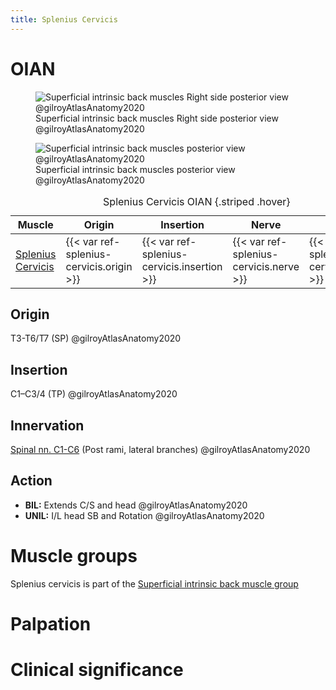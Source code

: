 ```yaml
---
title: Splenius Cervicis
---
```


# OIAN
![Superficial intrinsic back muscles Right side posterior view @gilroyAtlasAnatomy2020](/The Archive/Anatomy/OIANs/Muscles of the back/images/superficial intrinsic back mm fig3.8 gilroyAtlasAnatomy2020.png)

![Superficial intrinsic back muscles posterior view @gilroyAtlasAnatomy2020](/The Archive/Anatomy/OIANs/Muscles of the back/images/superficial intrinsic back mm fig3.10a gilroyAtlasAnatomy2020.png)

| Muscle  | Origin  | Insertion | Nerve | Action |
|--------|----------|-----------|-------|--------|
|[Splenius Cervicis]({{< var ref-splenius-cervicis.path >}}) | {{< var ref-splenius-cervicis.origin >}} | {{< var ref-splenius-cervicis.insertion >}} | {{< var ref-splenius-cervicis.nerve >}} | {{< var ref-splenius-cervicis.action >}} |

: Splenius Cervicis OIAN {.striped .hover}


## Origin
T3-T6/T7 (SP) @gilroyAtlasAnatomy2020


## Insertion
C1–C3/4 (TP) @gilroyAtlasAnatomy2020

## Innervation
[Spinal nn. C1-C6]({{< var ref-spinal-nerves.path >}}) (Post rami, lateral branches) @gilroyAtlasAnatomy2020

## Action

- **BIL:** Extends C/S and head @gilroyAtlasAnatomy2020
- **UNIL:** I/L head SB and Rotation @gilroyAtlasAnatomy2020

# Muscle groups
Splenius cervicis is part of the [Superficial intrinsic back muscle group]({{< var ref-oians >}})


# Palpation


# Clinical significance